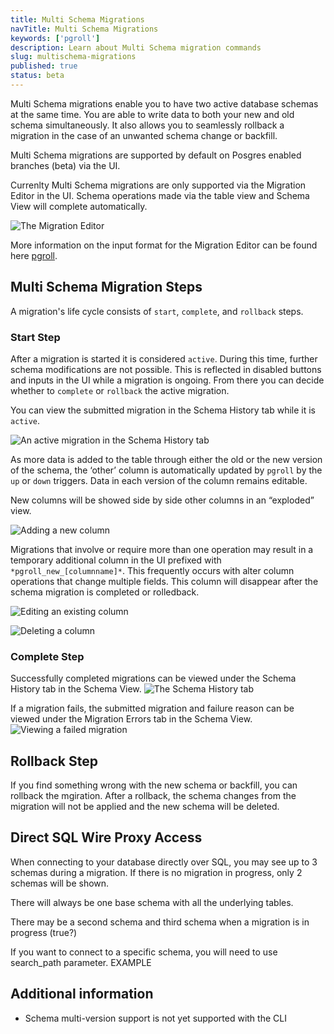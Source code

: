 ```yaml
---
title: Multi Schema Migrations
navTitle: Multi Schema Migrations
keywords: ['pgroll']
description: Learn about Multi Schema migration commands
slug: multischema-migrations
published: true
status: beta
---
```


Multi Schema migrations enable you to have two active database schemas at the same time. You are able to write data to both your new and old schema simultaneously. It also allows you to seamlessly rollback a migration in the case of an unwanted schema change or backfill.

Multi Schema migrations are supported by default on Posgres enabled branches (beta) via the UI.

<Alert status="warning">
  Currenlty Multi Schema migrations are only supported via the Migration Editor in the UI. Schema operations made via
  the table view and Schema View will complete automatically.
</Alert>

![The Migration Editor](images/migrations-multischema/migration-editor.png)

More information on the input format for the Migration Editor can be found here [pgroll](https://github.com/xataio/pgroll).

## Multi Schema Migration Steps

A migration's life cycle consists of `start`, `complete`, and `rollback` steps.

### Start Step

After a migration is started it is considered `active`. During this time, further schema modifications are not possible. This is reflected in disabled buttons and inputs in the UI while a migration is ongoing. From there you can decide whether to `complete` or `rollback` the active migration.

You can view the submitted migration in the Schema History tab while it is `active`.

![An active migration in the Schema History tab](images/migrations-multischema/active-migration.png)

As more data is added to the table through either the old or the new version of the schema, the ‘other’ column is automatically updated by `pgroll` by the `up` or `down` triggers. Data in each version of the column remains editable.

New columns will be showed side by side other columns in an “exploded” view.

![Adding a new column](images/migrations-multischema/add-column.png)

Migrations that involve or require more than one operation may result in a temporary additional column in the UI prefixed with `*pgroll_new_[columnname]*`. This frequently occurs with alter column operations that change multiple fields. This column will disappear after the schema migration is completed or rolledback.

![Editing an existing column](images/migrations-multischema/alter-column.png)

![Deleting a column](images/migrations-multischema/delete-column.png)

### Complete Step

Successfully completed migrations can be viewed under the Schema History tab in the Schema View.
![The Schema History tab](images/migrations-multischema/schema-history.png)

If a migration fails, the submitted migration and failure reason can be viewed under the Migration Errors tab in the Schema View.
![Viewing a failed migration](images/migrations-multischema/migration-errors.png)

## Rollback Step

If you find something wrong with the new schema or backfill, you can rollback the mgiration. After a rollback, the schema changes from the migration will not be applied and the new schema will be deleted.

## Direct SQL Wire Proxy Access

When connecting to your database directly over SQL, you may see up to 3 schemas during a migration. If there is no migration in progress, only 2 schemas will be shown.

There will always be one base schema with all the underlying tables.

There may be a second schema and third schema when a migration is in progress (true?)

If you want to connect to a specific schema, you will need to use search_path parameter. EXAMPLE

## Additional information

- Schema multi-version support is not yet supported with the CLI
